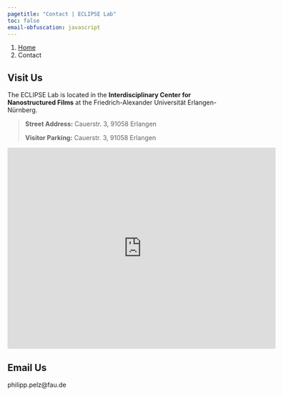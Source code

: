 ```yaml
---
pagetitle: "Contact | ECLIPSE Lab"
toc: false
email-obfuscation: javascript
---
```


```{=html}
<nav aria-label="breadcrumb">
  <ol class="breadcrumb">
    <li class="breadcrumb-item"><a href="index.html">Home</a></li>
    <li class="breadcrumb-item active" aria-current="page">Contact</li>
  </ol>
</nav>
```

## Visit Us

The ECLIPSE Lab is located in the **Interdisciplinary Center for Nanostructured Films** at the Friedrich-Alexander Universität Erlangen-Nürnberg.

> **Street Address:** Cauerstr. 3, 91058 Erlangen
>
> **Visitor Parking:** Cauerstr. 3, 91058 Erlangen

```{=html}
<iframe src="https://www.google.com/maps/embed?pb=!1m18!1m12!1m3!1d2587.377552389518!2d11.024604777894988!3d49.57176675023858!2m3!1f0!2f0!3f0!3m2!1i1024!2i768!4f13.1!3m3!1m2!1s0x47a1ffc21ef76f0f%3A0x6d3dca01aece2f3!2sInterdisciplinary%20Center%20for%20Nanostructured%20Films!5e0!3m2!1sen!2sde!4v1687014013048!5m2!1sen!2sde" width="600" height="450" style="border:0;" allowfullscreen="" loading="lazy" referrerpolicy="no-referrer-when-downgrade"></iframe>
```

## Email Us

philipp.pelz@fau.de


